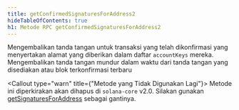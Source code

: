 ```yaml
---
title: getConfirmedSignaturesForAddress2
hideTableOfContents: true
h1: Metode RPC getConfirmedSignaturesForAddress2
---
```


Mengembalikan tanda tangan untuk transaksi yang telah dikonfirmasi yang
menyertakan alamat yang diberikan dalam daftar `accountKeys` mereka.
Mengembalikan tanda tangan mundur dalam waktu dari tanda tangan yang disediakan
atau blok terkonfirmasi terbaru

<Callout type="warn" title={"Metode yang Tidak Digunakan Lagi"}>
  Metode ini diperkirakan akan dihapus di `solana-core` v2.0. Silakan gunakan
  [getSignaturesForAddress](/docs/rpc/http/getsignaturesforaddress) sebagai
  gantinya.
</Callout>
